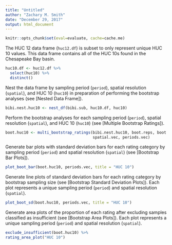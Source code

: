 ```yaml
---
title: "Untitled"
author: "Zachary M. Smith"
date: "December 29, 2017"
output: html_document
---
```


```r
knitr::opts_chunk$set(eval=evaluate, cache=cache.me)
```

The HUC 12 data frame (`huc12.df`) is subset to only represent unique HUC 10 values. This data frame contains all of the HUC 10s found in the Chesapeake Bay basin.
```r
huc10.df <- huc12.df %>% 
  select(huc10) %>% 
  distinct()
```

Nest the data frame by sampling period (`period`), spatial resolution (`spatial`), and HUC 10 (`huc10`) in preparation of performing the bootstrap analyses (see [Nested Data Frame]).
```r
bibi.nest.huc10 <- nest_df(bibi.sub, huc10.df, huc10) 
```

Perform the bootstrap analyses for each sampling period (`period`), spatial resolution (`spatial`), and HUC 10 (`huc10`) (see [Multiple Bootstrap Ratings]).
```r
boot.huc10 <- multi_bootstrap_ratings(bibi.nest.huc10, boot.reps, boot.samp.sizes,
                                      spatial.vec, periods.vec)
```

Generate bar plots with standard deviation bars for each rating category by sampling period (`period`) and spatial resolution (`spatial`) (see [Bootstrap Bar Plots]).
```r
plot_boot_bar(boot.huc10, periods.vec, title = "HUC 10")
```

Generate line plots of standard deviation bars for each rating category by bootstrap sampling size (see [Bootstrap Standard Deviation Plots]). Each plot represents a unique sampling period (`period`) and spatial resolution (`spatial`).
```r
plot_boot_sd(boot.huc10, periods.vec, title = "HUC 10")
```

Generate area plots of the proportion of each rating after excluding samples classified as insufficient (see [Bootstrap Area Plots]). Each plot represents a unique sampling period (`period`) and spatial resolution (`spatial`).
```r
exclude_insufficient(boot.huc10) %>% 
rating_area_plot("HUC 10")
```